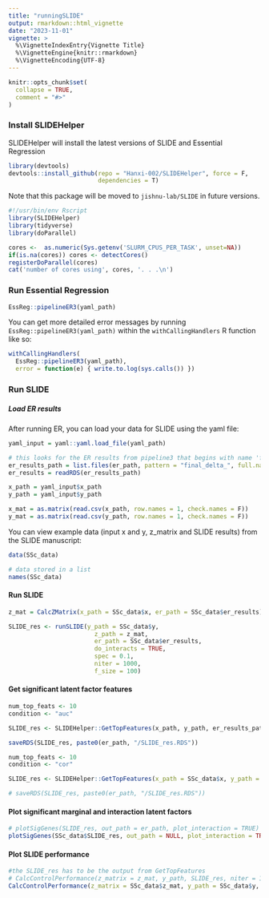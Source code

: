 ```yaml
---
title: "runningSLIDE"
output: rmarkdown::html_vignette
date: "2023-11-01"
vignette: >
  %\VignetteIndexEntry{Vignette Title}
  %\VignetteEngine{knitr::rmarkdown}
  %\VignetteEncoding{UTF-8}
---
```


```r
knitr::opts_chunk$set(
  collapse = TRUE,
  comment = "#>"
)
```

### Install SLIDEHelper
SLIDEHelper will install the latest versions of SLIDE and Essential Regression
```r
library(devtools)
devtools::install_github(repo = "Hanxi-002/SLIDEHelper", force = F,
                         dependencies = T)
```

Note that this package will be moved to `jishnu-lab/SLIDE` in future versions.
```r
#!/usr/bin/env Rscript
library(SLIDEHelper)
library(tidyverse)
library(doParallel)

cores <-  as.numeric(Sys.getenv('SLURM_CPUS_PER_TASK', unset=NA))
if(is.na(cores)) cores <- detectCores()
registerDoParallel(cores)
cat('number of cores using', cores, '. . .\n')
```

### Run Essential Regression
```r
EssReg::pipelineER3(yaml_path)
```

You can get more detailed error messages by running `EssReg::pipelineER3(yaml_path)` within the `withCallingHandlers` R function like so:
```r
withCallingHandlers(
  EssReg::pipelineER3(yaml_path), 
  error = function(e) { write.to.log(sys.calls()) })
```

### Run SLIDE

##### Load ER results
After running ER, you can load your data for SLIDE using the yaml file:
```r
yaml_input = yaml::yaml.load_file(yaml_path)

# this looks for the ER results from pipeline3 that begins with name 'final_delta...' 
er_results_path = list.files(er_path, pattern = "final_delta_", full.names = T)
er_results = readRDS(er_results_path)

x_path = yaml_input$x_path
y_path = yaml_input$y_path

x_mat = as.matrix(read.csv(x_path, row.names = 1, check.names = F))
y_mat = as.matrix(read.csv(y_path, row.names = 1, check.names = F))

```

You can view example data (input x and y, z_matrix and SLIDE results) from the SLIDE manuscript:
```r
data(SSc_data)

# data stored in a list
names(SSc_data)
```

#### Run SLIDE
```r
z_mat = CalcZMatrix(x_path = SSc_data$x, er_path = SSc_data$er_results)

SLIDE_res <- runSLIDE(y_path = SSc_data$y,
                        z_path = z_mat,
                        er_path = SSc_data$er_results,
                        do_interacts = TRUE,
                        spec = 0.1,
                        niter = 1000,
                        f_size = 100)
```

#### Get significant latent factor features
```r
num_top_feats <- 10
condition <- "auc"

SLIDE_res <- SLIDEHelper::GetTopFeatures(x_path, y_path, er_results_path, out_path = er_path, SLIDE_res, num_top_feats = num_top_feats, condition)

saveRDS(SLIDE_res, paste0(er_path, "/SLIDE_res.RDS"))
```

```r
num_top_feats <- 10
condition <- "cor"

SLIDE_res <- SLIDEHelper::GetTopFeatures(x_path = SSc_data$x, y_path = SSc_data$y, er_path = SSc_data$er_results, out_path = ".", SLIDE_res = SLIDE_res, num_top_feats = num_top_feats, condition)

# saveRDS(SLIDE_res, paste0(er_path, "/SLIDE_res.RDS"))
```


#### Plot significant marginal and interaction latent factors
```r
# plotSigGenes(SLIDE_res, out_path = er_path, plot_interaction = TRUE)
plotSigGenes(SSc_data$SLIDE_res, out_path = NULL, plot_interaction = TRUE)
```

#### Plot SLIDE performance
```r
#the SLIDE_res has to be the output from GetTopFeatures
# CalcControlPerformance(z_matrix = z_mat, y_path, SLIDE_res, niter = 1000, condition, out_path = er_path)
CalcControlPerformance(z_matrix = SSc_data$z_mat, y_path = SSc_data$y, SLIDE_res = SSc_data$SLIDE_res, niter = 1000, condition, out_path = ".")
```


